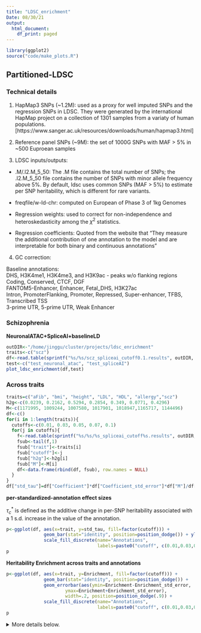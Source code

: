 ```yaml
---
title: "LDSC_enrichment"
Date: 08/30/21
output:
  html_document:
    df_print: paged
---
```

```r
library(ggplot2)
source("code/make_plots.R")
```

## Partitioned-LDSC

### Technical details

1. HapMap3 SNPs (~1.2M): used as a proxy for well imputed SNPs and the regression SNPs in LDSC. They were generated by the international HapMap project on a collection of 1301 samples from a variaty of human populations.[https://www.sanger.ac.uk/resources/downloads/human/hapmap3.html]

2. Reference panel SNPs (~9M): the set of 1000G SNPs with MAF > 5% in ~500 Euproean samples

3. LDSC inputs/outputs:

  * .M/.l2.M_5_50: The .M file contains the total number of SNPs; the .l2.M_5_50 file contains the number of SNPs with minor allele frequency above 5%. By default, ldsc uses common SNPs (MAF > 5%) to estimate per SNP heritability, which is different for rare variants.

  * freqfile/w-ld-chr: computed on European of Phase 3 of 1kg Genomes

  * Regression weights: used to correct for non-independence and heteroskedasticity among the $\chi^2$ statistics. 

  * Regression coefficients: Quoted from the website that "They measure the additional contribution of one annotation to the model and are interpretable for both binary and continuous annotations"

4. GC correction:

Baseline annotations:  
DHS, H3K4me1, H3K4me3, and H3K9ac - peaks w/o flanking regions 
Coding, Conserved, CTCF, DGF   
FANTOM5-Enhancer, Enhancer, Fetal_DHS, H3K27ac    
Intron, PromoterFlanking, Promoter, Repressed, Super-enhancer, TFBS, Transcribed TSS    
3-prime UTR, 5-prime UTR, Weak Enhancer    

### Schizophrenia  
**NeuronalATAC+SpliceAI+baselineLD**
```r
outDIR<-"/home/jinggu/cluster/projects/ldsc_enrichment"
traits<-c("scz")
df<-read.table(sprintf("%s/%s/scz_spliceai_cutoff0.1.results", outDIR, traits[1]), header=T)
test<-c("test_neuronal_atac", "test_spliceAI")
plot_ldsc_enrichment(df,test)
```

### Across traits 

```r
traits=c("aFib", "bmi", "height", "LDL", "HDL", "allergy","scz")
h2g<-c(0.0239, 0.2162, 0.5294, 0.2854, 0.349, 0.0771, 0.4296)
M<-c(1171995, 1009244, 1007580, 1017901, 1018947,1165717, 1144496)
df<-c()
for(i in 1:length(traits)){
  cutoffs<-c(0.01, 0.03, 0.05, 0.07, 0.1)
  for(j in cutoffs){
    f<-read.table(sprintf("%s/%s/%s_spliceai_cutoff%s.results", outDIR,traits[i],traits[i],j), header =T)
    fsub<-tail(f,1)
    fsub["trait"]<-traits[i]
    fsub["cutoff"]<-j
    fsub["h2g"]<-h2g[i]
    fsub["M"]<-M[i]
    df<-data.frame(rbind(df, fsub), row.names = NULL)
  }
}
df["std_tau"]=df["Coefficient"]*df["Coefficient_std_error"]*df["M"]/df["h2g"]
```
**per-standardized-annotation effect sizes**

$\tau_{c}^{*}$ is defined as the additive change in per-SNP heritability associated with a 1 s.d. increase in the value of the annotation. 
```r
p<-ggplot(df, aes(x=trait, y=std_tau, fill=factor(cutoff))) + 
              geom_bar(stat="identity", position=position_dodge()) + ylab("Standardized Tau") + 
              scale_fill_discrete(name="Annotations", 
                                  labels=paste0("cutoff", c(0.01,0.03,0.05,0.07,0.1)))
p
```
**Heritability Enrichment across traits and annotations**
```r
p<-ggplot(df, aes(x=trait, y=Enrichment, fill=factor(cutoff))) + 
              geom_bar(stat="identity", position=position_dodge()) +
              geom_errorbar(aes(ymin=Enrichment-Enrichment_std_error,
                      ymax=Enrichment+Enrichment_std_error),
                      width=.2, position=position_dodge(.9)) + 
              scale_fill_discrete(name="Annotations", 
                                  labels=paste0("cutoff", c(0.01,0.03,0.05,0.07,0.1)))
p
```

<details>
  <summary>More details below.</summary>
$\tau$ measures the contribution of SNPs near prioritized genes to per SNP heritability after controlling for the baseline annotations. To make $\tau$ comparable across traits, we normalized $\tau$ by the average per-SNP heritability for each trait and refer to this quantity as normalized $\tau$.
